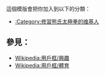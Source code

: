 {{Userbox
  |id=
  |id-c=#bdb76b 
  |info=這個用戶是'''[[熊氏太極拳]]'''修習者。
  |info-c=#ffd700 
  |info-s=9
  |border-c=black
}}<includeonly>[[Category:修習熊氏太極拳的維基人|{{PAGENAME}}]]</includeonly>
<noinclude>
<p style="clear: both; padding-top: 2em">
這個模版會把你加入到以下的分類：
*[[:Category:修習熊氏太極拳的维基人]]

== 參見： ==
*[[Wikipedia:用戶框/興趣]]
*[[Wikipedia:用戶框/體育]]
</p>
</noinclude>
